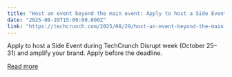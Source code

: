 ```yaml
---
title: "Host an event beyond the main event: Apply to host a Side Event at TechCrunch Disrupt 2025"
date: "2025-08-29T15:00:00.000Z"
link: "https://techcrunch.com/2025/08/29/host-an-event-beyond-the-main-event-apply-to-host-a-side-event-at-techcrunch-disrupt-2025/"
---
```


Apply to host a Side Event during TechCrunch Disrupt week (October 25–31) and amplify your brand. Apply before the deadline.

[Read more](https://techcrunch.com/2025/08/29/host-an-event-beyond-the-main-event-apply-to-host-a-side-event-at-techcrunch-disrupt-2025/)
